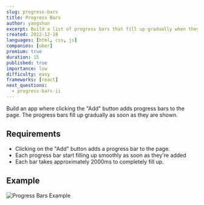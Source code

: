 ```yaml
---
slug: progress-bars
title: Progress Bars
author: yangshun
excerpt: Build a list of progress bars that fill up gradually when they are added to the page
created: 2022-12-18
languages: [html, css, js]
companies: [uber]
premium: true
duration: 15
published: true
importance: low
difficulty: easy
frameworks: [react]
next_questions:
  - progress-bars-ii
---
```


Build an app where clicking the "Add" button adds progress bars to the page. The progress bars fill up gradually as soon as they are shown.

## Requirements

- Clicking on the "Add" button adds a progress bar to the page.
- Each progress bar start filling up smoothly as soon as they're added
- Each bar takes approximately 2000ms to completely fill up.

## Example

![Progress Bars Example](/img/questions/progress-bars/progress-bars-example.png)

